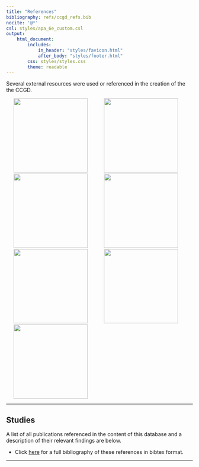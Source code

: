 ```yaml
---
title: "References"
bibliography: refs/ccgd_refs.bib
nocite: '@*'
csl: styles/apa_6e_custom.csl
output:
    html_document:
        includes:
            in_header: "styles/favicon.html"
            after_body: "styles/footer.html"
        css: styles/styles.css
        theme: readable
---
```


Several external resources were used or referenced in the creation of the the CCGD.

[<img src="img/g881.png" hspace="20" width="200"/>](https://sites.google.com/a/umn.edu/starrlab/)
[<img src="img/ensembl.gif" hspace="20" width="200"/>](http://www.ensembl.org/index.html)
[<img src="img/genecards.png" hspace="20" width="200"/>](http://www.genecards.org/)
[<img src="img/ncbi.png" hspace="20" width="200"/>](http://www.ncbi.nlm.nih.gov/)
[<img src="img/sanger.png" hspace="20" width="200"/>](https://cancer.sanger.ac.uk/cosmic/)
[<img src="img/ucsc.png" hspace="20" width="200"/>](http://genome.ucsc.edu/)
[<img src="img/r-packages.png" hspace="20" width="200"/>](https://shiny.rstudio.com/)

***

## Studies

A list of all publications referenced in the content of this database and a description of their relevant findings are below.

* Click <a href="refs/ccgd_refs.bib" download>here</a> for a full bibliography of these references in bibtex format.

***
